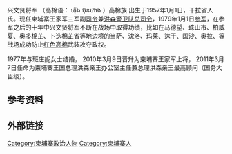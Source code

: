 
{{Infobox Politician
| name          = 兴文贤<ref>{{cite web |url=http://www.jianhuadaily.com/index.php/%E5%9B%BE%E7%89%87%E4%B8%AD%E5%BF%83/%E6%97%B6%E6%94%BF%E8%A6%81%E9%97%BB/item/4418-1451 |title=存档副本 |accessdate=2015-04-01 |deadurl=yes |archiveurl=https://web.archive.org/web/20160305131110/http://www.jianhuadaily.com/index.php/%E5%9B%BE%E7%89%87%E4%B8%AD%E5%BF%83/%E6%97%B6%E6%94%BF%E8%A6%81%E9%97%BB/item/4418-1451 |archivedate=2016-03-05 }}</ref><ref>{{Cite web |url=http://www.police.gov.kh/news/leading-activity-7/2015-02-05-15-58-35-11120 |title=存档副本 |accessdate=2015-04-01 |archive-date=2015-02-06 |archive-url=https://web.archive.org/web/20150206122055/http://police.gov.kh/news/leading-activity-7/2015-02-05-15-58-35-11120 |dead-url=no }}</ref>
| image         =
| caption       =
| order         =  
| office        = {{le|柬埔寨王家军副司令}}
| term_start    = 
| term_end      = 
| predecessor   = 
| successor     = 
| office2        = 柬埔寨王国总理洪森亲王办公室主任兼总理洪森亲王最高顾问（国务大臣级）
| term_start2    = 2011年3月7日
| term_end2      = 
| predecessor2   = 
| successor2     = 
| office3   =
| term_start3    = 
| term_end3      = 
| predecessor3   = 
| successor3     = 
| birth_date    = 
| birth_place   = 
| nationality   = [[柬埔寨人|柬埔寨人]]
| death_date    = 
| death_place   = 
| party         = [[柬埔寨人民党|柬埔寨人民党]]
| religion      = [[上座部佛教|上座部佛教]]
| relations     = 
| residence     = [[柬埔寨|柬埔寨]]
| alma_mater    = 
| occupation    = 
| signature     = 
| website       = 
| footnotes     = 
}}
{{Contains Khmer text}}
兴文贤将军 （高棉语： ហ៊ីង ប៊ុន​ហ៊ាង ）高棉族 出生于1957年1月1日，干拉省人氏。现任柬埔寨王家军三军副[[司令|司令]]兼[[洪森警卫队|洪森警卫队]][[总司令|总司令]]，1979年1月1日[[参军|参军]]，在参军之后的十年中兴文贤将军不断在战场中取得功绩，比如在马德望、珠山市、柏威夏、奥多棉芷、卜迭棉芷省等地边境的当萨、沈洛、玛莱、达干、国沙、奥拉、等战场成功防止[[红色高棉|红色高棉]]武装攻夺政权。

1977年与班庄妮女士结婚，
2010年3月9日晋升为柬埔寨王家军上将，
2011年3月7日任命为柬埔寨王国总理洪森亲王办公室主任兼总理洪森亲王最高顾问（国务大臣级）。
==参考资料==
==外部链接==
[[Category:柬埔寨政治人物|Category:柬埔寨政治人物]]

[[Category:柬埔寨人|Category:柬埔寨人]]
